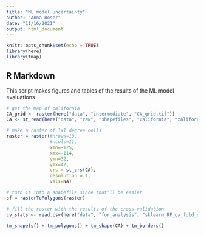 ```yaml
---
title: "ML model uncertainty"
author: "Anna Boser"
date: "11/16/2021"
output: html_document
---
```


```r
knitr::opts_chunk$set(echo = TRUE)
library(here)
library(tmap)
```

## R Markdown

This script makes figures and tables of the results of the ML model evaluations

```r
# get the map of california
CA_grid <- raster(here("data", "intermediate", "CA_grid.tif"))
CA <- st_read(here("data", "raw", "shapefiles", "california", "california.shp")) %>% st_transform(st_crs(CA_grid))

# make a raster of 1x1 degree cells
raster = raster(#nrows=10, 
                #ncols=11, 
                xmn=-125, 
                xmx=-114, 
                ymn=32, 
                ymx=42, 
                crs = st_crs(CA), 
                resolution = 1, 
                vals=NA)

# turn it into a shapefile since that'll be easier
sf = rasterToPolygons(raster)

# fill the raster with the results of the cross-validation
cv_stats <- read.csv(here("data", "for_analysis", "sklearn_RF_cv_fold_stats_1x1.csv"))
```

```r
tm_shape(sf) + tm_polygons() + tm_shape(CA) + tm_borders()
```


